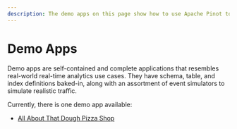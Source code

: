```yaml
---
description: The demo apps on this page show how to use Apache Pinot to build real-time analytics applications.
---
```


# Demo Apps

Demo apps are self-contained and complete applications that resembles real-world real-time analytics use cases. They have schema, table, and index definitions baked-in, along with an assortment of event simulators to simulate realistic traffic.

Currently, there is one demo app available:

* [All About That Dough Pizza Shop](demo-apps/pizza-shop.md)